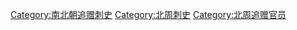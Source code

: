 [[Category:南北朝追赠刺史|Category:南北朝追赠刺史]]
[[Category:北周刺史|Category:北周刺史]]
[[Category:北周追赠官员|Category:北周追赠官员]]